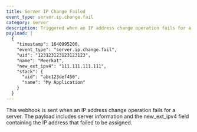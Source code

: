 ```yaml
---
title: Server IP Change Failed
event_type: server.ip.change.fail
category: server
description: Triggered when an IP address change operation fails for a server
payload: |
  {
    "timestamp": 1640995200,
    "event_type": "server.ip.change.fail",
    "uid": "123123123123123123",
    "name": "Meerkat",
    "new_ext_ipv4": "111.111.111.111",
    "stack": {
      "uid": "abc123def456",
      "name": "My Application"
    }
  }
---
```


This webhook is sent when an IP address change operation fails for a server. The payload includes server information and the new_ext_ipv4 field containing the IP address that failed to be assigned.